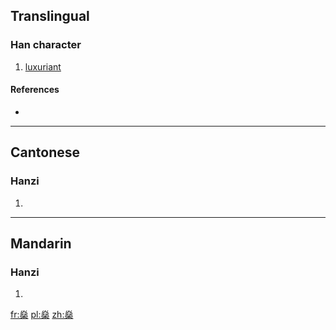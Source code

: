 ==Translingual==

===Han character===
{{Han char|rn=86|rad=火|as=12|sn=16|four=90904|canj=FFFD}}

# [[luxuriant]]

====References====
* {{Han ref|kx=0682.190|dkj=19408|dj=1094.140|hdz=32237.020|uh=71CA|ud=29130|bh=EA50|bd=59984}}

----

==Cantonese==

===Hanzi===
{{yue-hanzi|jyut=|y=san1}}

# {{defn|lang=yue|sort=火12}}

----

==Mandarin==

===Hanzi===
{{cmn-hanzi|pin=[[qiáo]] ([[qiao2]]), [[shēn]] ([[shen1]])|wg=ch'iao<sup>2</sup>, shen<sup>1</sup>}}

# {{defn|lang=cmn|sort=火12}}

[[fr:燊]]
[[pl:燊]]
[[zh:燊]]